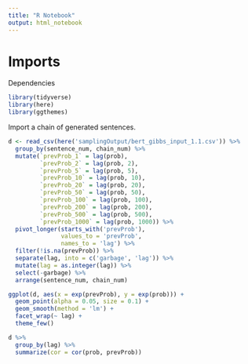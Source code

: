 ```yaml
---
title: "R Notebook"
output: html_notebook
---
```


# Imports

Dependencies

```r
library(tidyverse)
library(here)
library(ggthemes)
```

Import a chain of generated sentences.

```r
d <- read_csv(here('samplingOutput/bert_gibbs_input_1.1.csv')) %>%
  group_by(sentence_num, chain_num) %>%
  mutate(`prevProb_1` = lag(prob),
         `prevProb_2` = lag(prob, 2),
         `prevProb_5` = lag(prob, 5),
         `prevProb_10` = lag(prob, 10),
         `prevProb_20` = lag(prob, 20),
         `prevProb_50` = lag(prob, 50),
         `prevProb_100` = lag(prob, 100),
         `prevProb_200` = lag(prob, 200),
         `prevProb_500` = lag(prob, 500),
         `prevProb_1000` = lag(prob, 1000)) %>%
  pivot_longer(starts_with('prevProb'), 
               values_to = 'prevProb', 
               names_to = 'lag') %>%
  filter(!is.na(prevProb)) %>%
  separate(lag, into = c('garbage', 'lag')) %>%
  mutate(lag = as.integer(lag)) %>%
  select(-garbage) %>%
  arrange(sentence_num, chain_num)
```

```r
ggplot(d, aes(x = exp(prevProb), y = exp(prob))) +
  geom_point(alpha = 0.05, size = 0.1) +
  geom_smooth(method = 'lm') +
  facet_wrap(~ lag) +
  theme_few()
```


```r
d %>% 
  group_by(lag) %>%
  summarize(cor = cor(prob, prevProb))
```
